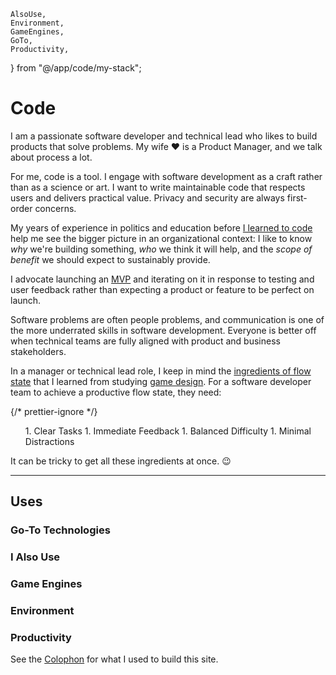 
	AlsoUse,
	Environment,
	GameEngines,
	GoTo,
	Productivity,
} from "@/app/code/my-stack";


# Code

I am a passionate software developer and technical lead who likes to build
products that solve problems. My wife ♥️ is a Product Manager, and we talk about
process a lot.

For me, code is a tool. I engage with software development as a craft rather
than as a science or art. I want to write maintainable code that respects users
and delivers practical value. Privacy and security are always first-order
concerns.

My years of experience in politics and education before
[I learned to code](/words/how-i-learned-to-code) help me see the bigger picture
in an organizational context: I like to know _why_ we're building something,
_who_ we think it will help, and the _scope of benefit_ we should expect to
sustainably provide.

I advocate launching an
[MVP](https://en.wikipedia.org/wiki/Minimum_viable_product) and iterating on it
in response to testing and user feedback rather than expecting a product or
feature to be perfect on launch.

Software problems are often people problems, and communication is one of the
more underrated skills in software development. Everyone is better off when
technical teams are fully aligned with product and business stakeholders.

In a manager or technical lead role, I keep in mind the
[ingredients of flow state](http://www.goodgamesbydesign.com/Files/FlowSpace_CMurphy_2016.pdf)
that I learned from studying [game design](/games). For a software developer
team to achieve a productive flow state, they need:

{/* prettier-ignore */}
<ol className="list list-decimal ml-8 mb-6">
	1. Clear Tasks
	1. Immediate Feedback
	1. Balanced Difficulty
	1. Minimal Distractions
</ol>

It can be tricky to get all these ingredients at once. 😉

<hr className="my-10" />

## Uses

### Go-To Technologies

<GoTo />

### I Also Use

<AlsoUse />

### Game Engines

<GameEngines />

### Environment

<Environment />

### Productivity

<Productivity />

See the [Colophon](/colophon) for what I used to build this site.
